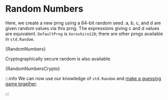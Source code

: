 

# Random Numbers

Here, we create a new prng using a 64-bit random seed. a, b, c, and d are given
random values via this prng. The expressions giving c and d values are
equivalent. `DefaultPrng` is `Xoroshiro128`; there are other prngs available in
`std.Random`.

<CodeBlock language="zig">{RandomNumbers}</CodeBlock>

Cryptographically secure random is also available.

<CodeBlock language="zig">{RandomNumbersCrypto}</CodeBlock>

:::info
We can now use our knowledge of `std.Random` and [make a guessing game together](/posts/a-guessing-game).

:::
